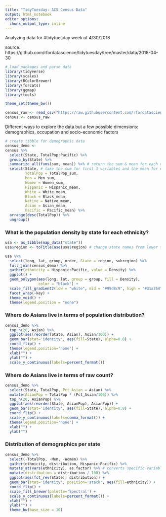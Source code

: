 ```yaml
---
title: "TidyTuesday: ACS Census Data"
output: html_notebook
editor_options: 
  chunk_output_type: inline
---
```


Analyzing data for #tidytuesday week of 4/30/2018

source: https://github.com/rfordatascience/tidytuesday/tree/master/data/2018-04-30

```r
# load packages and parse data
library(tidyverse)
library(scales)
library(RColorBrewer)
library(forcats)
library(ggmap)
library(tools)

theme_set(theme_bw())

census_raw <- read_csv("https://raw.githubusercontent.com/rfordatascience/tidytuesday/master/data/2018-04-30/week5_acs2015_county_data.csv")
census <- census_raw
```

Different ways to explore the data but a few possible dimensions: demographics, occupation and socio-economic factors

```r
# create tibble for demographic data
census_demo <- 
census %>%
  select(State, TotalPop:Pacific) %>%
  group_by(State) %>%
  summarize_all(funs(sum, mean)) %>% # return the sum & mean for each variable
  select(State, # take the sum for first 3 variables and the mean for everything else
         TotalPop = TotalPop_sum, 
         Men = Men_sum, 
         Women = Women_sum, 
         Hispanic = Hispanic_mean,
         White = White_mean, 
         Black = Black_mean, 
         Native = Native_mean, 
         Asian = Asian_mean, 
         Pacific = Pacific_mean) %>%
  arrange(desc(TotalPop)) %>%
  ungroup()
```

### What is the population density by state for each ethnicity? 
```r
usa <- as_tibble(map_data("state"))
usa$region <- toTitleCase(usa$region) # change state names from lower to upper case

usa %>% 
  select(long, lat, group, order, State = region, subregion) %>%
  full_join(census_demo) %>%
  gather(ethnicity = Hispanic:Pacific, value = Density) %>%
  ggplot() +
  geom_polygon(aes(long, lat, group = group, fill = Density), 
               color = "black") +
  scale_fill_gradient2(low = "white", mid = "#99d8c9", high = "#31a354", midpoint=50) +
  facet_wrap(~key) +
  theme_void() +
  theme(legend.position = "none") 
```


### Where do Asians live in terms of population distribution?
```r
census_demo %>%
  top_n(20, Asian) %>%
  ggplot(aes(reorder(State, Asian), Asian/100)) +
  geom_bar(stat='identity', aes(fill=State), alpha=0.8) +
  coord_flip() +
  theme(legend.position='none') +
  xlab("") + 
  ylab("") +
  scale_y_continuous(labels=percent_format())
```

### Where do Asians live in terms of raw count? 
```r
census_demo %>%
  select(State, TotalPop, Pct_Asian = Asian) %>%
  mutate(AsianPop = TotalPop * (Pct_Asian/100)) %>%
  top_n(20, AsianPop) %>%
  ggplot(aes(reorder(State, AsianPop), AsianPop)) + 
  geom_bar(stat='identity', aes(fill=State), alpha=0.8) + 
  coord_flip() +
  scale_y_continuous(labels=comma_format()) +
  theme(legend.position='none') +
  xlab("") +
  ylab("")
```

### Distribution of demographics per state
```r
census_demo %>%
  select(-TotalPop, -Men, -Women) %>%
  gather(ethnicity, distribution, Hispanic:Pacific) %>%
  mutate_at(vars(ethnicity), as.factor) %>% # converts specific variable from character to factor (not necessary TBH)
  mutate(distribution = distribution / 100) %>%
  ggplot(aes(fct_rev(State), distribution)) + 
  geom_bar(stat='identity', position='stack', aes(fill=ethnicity)) +
  coord_flip() +
  scale_fill_brewer(palette='Spectral') +
  scale_y_continuous(labels=percent_format()) +
  xlab("") +
  ylab("") +
  theme_bw(base_size = 10) 
```


